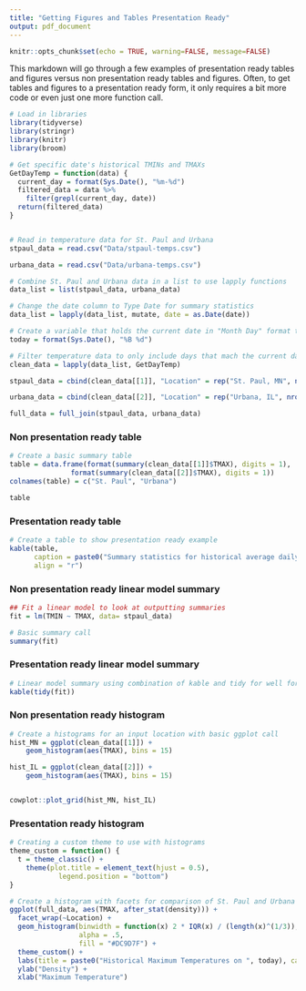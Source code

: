 ---
title: "Getting Figures and Tables Presentation Ready"
output: pdf_document
---

```{r setup, include=FALSE}
knitr::opts_chunk$set(echo = TRUE, warning=FALSE, message=FALSE)
```

This markdown will go through a few examples of presentation ready tables and figures versus non presentation ready tables and figures. Often, to get tables and figures to a presentation ready form, it only requires a bit more code or even just one more function call. 

```{r, echo = FALSE}
# Load in libraries
library(tidyverse)
library(stringr)
library(knitr)
library(broom)

# Get specific date's historical TMINs and TMAXs
GetDayTemp = function(data) {
  current_day = format(Sys.Date(), "%m-%d")
  filtered_data = data %>%
    filter(grepl(current_day, date))
  return(filtered_data)
}


# Read in temperature data for St. Paul and Urbana
stpaul_data = read.csv("Data/stpaul-temps.csv")

urbana_data = read.csv("Data/urbana-temps.csv")

# Combine St. Paul and Urbana data in a list to use lapply functions
data_list = list(stpaul_data, urbana_data)

# Change the date column to Type Date for summary statistics
data_list = lapply(data_list, mutate, date = as.Date(date))

# Create a variable that holds the current date in "Month Day" format to add to document text
today = format(Sys.Date(), "%B %d") 

# Filter temperature data to only include days that mach the current day and month
clean_data = lapply(data_list, GetDayTemp)

stpaul_data = cbind(clean_data[[1]], "Location" = rep("St. Paul, MN", nrow(clean_data[[1]])))

urbana_data = cbind(clean_data[[2]], "Location" = rep("Urbana, IL", nrow(clean_data[[2]])))

full_data = full_join(stpaul_data, urbana_data)

```

### Non presentation ready table
```{r}
# Create a basic summary table
table = data.frame(format(summary(clean_data[[1]]$TMAX), digits = 1), 
               format(summary(clean_data[[2]]$TMAX), digits = 1))
colnames(table) = c("St. Paul", "Urbana")

table
```

### Presentation ready table
```{r}
# Create a table to show presentation ready example
kable(table,
      caption = paste0("Summary statistics for historical average daily maximum temperatures on ", today, " in degrees Fahrenheit"),
      align = "r")
```

### Non presentation ready linear model summary
```{r}
## Fit a linear model to look at outputting summaries
fit = lm(TMIN ~ TMAX, data= stpaul_data)

# Basic summary call
summary(fit)
```

### Presentation ready linear model summary
```{r}
# Linear model summary using combination of kable and tidy for well formated table
kable(tidy(fit))
```

### Non presentation ready histogram
```{r, echo = FALSE}
# Create a histograms for an input location with basic ggplot call
hist_MN = ggplot(clean_data[[1]]) +
    geom_histogram(aes(TMAX), bins = 15) 

hist_IL = ggplot(clean_data[[2]]) +
    geom_histogram(aes(TMAX), bins = 15) 


cowplot::plot_grid(hist_MN, hist_IL)
```

### Presentation ready histogram
```{r, echo = FALSE}
# Creating a custom theme to use with histograms
theme_custom = function() {
  t = theme_classic() +
    theme(plot.title = element_text(hjust = 0.5),
            legend.position = "bottom") 
}

# Create a histogram with facets for comparison of St. Paul and Urbana temps
ggplot(full_data, aes(TMAX, after_stat(density))) +
  facet_wrap(~Location) +
  geom_histogram(binwidth = function(x) 2 * IQR(x) / (length(x)^(1/3)), 
                 alpha = .5, 
                 fill = "#DC9D7F") +
  theme_custom() +
  labs(title = paste0("Historical Maximum Temperatures on ", today), caption = "Data Source: NOAA") +
  ylab("Density") +
  xlab("Maximum Temperature") 
  
```





